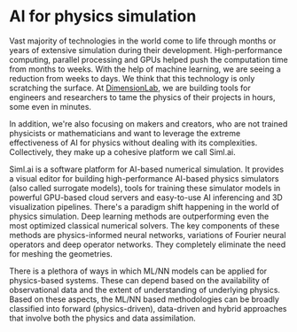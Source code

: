 # AI for physics simulation

Vast majority of technologies in the world come to life through months or years of extensive simulation 
during their development. High-performance computing, parallel processing and GPUs helped push the 
computation time from months to weeks. With the help of machine learning, we are seeing a reduction 
from weeks to days. We think that this technology is only scratching the surface. At [DimensionLab](https://dimensionlab.org/), we are 
building tools for engineers and researchers to tame the physics of their projects in hours, some even in minutes.

In addition, we're also focusing on makers and creators, who are not trained physicists or mathematicians and 
want to leverage the extreme effectiveness of AI for physics without dealing with its complexities. 
Collectively, they make up a cohesive platform we call Siml.ai. 

Siml.ai is a software platform for AI-based numerical simulation. It provides a visual editor for 
building high-performance AI-based physics simulators (also called surrogate models), tools for training 
these simulator models in powerful GPU-based cloud servers and easy-to-use AI inferencing and 3D visualization 
pipelines. There's a paradigm shift happening in the world of physics simulation. Deep learning methods are 
outperforming even the most optimized classical numerical solvers. The key components of these methods are 
physics-informed neural networks, variations of Fourier neural operators and deep operator networks. They 
completely eliminate the need for meshing the geometries.

There is a plethora of ways in which ML/NN models can be applied for physics-based systems. 
These can depend based on the availability of observational data and the extent of understanding of 
underlying physics. Based on these aspects, the ML/NN based methodologies can be broadly classified 
into forward (physics-driven), data-driven and hybrid approaches that involve both the physics and 
data assimilation.

